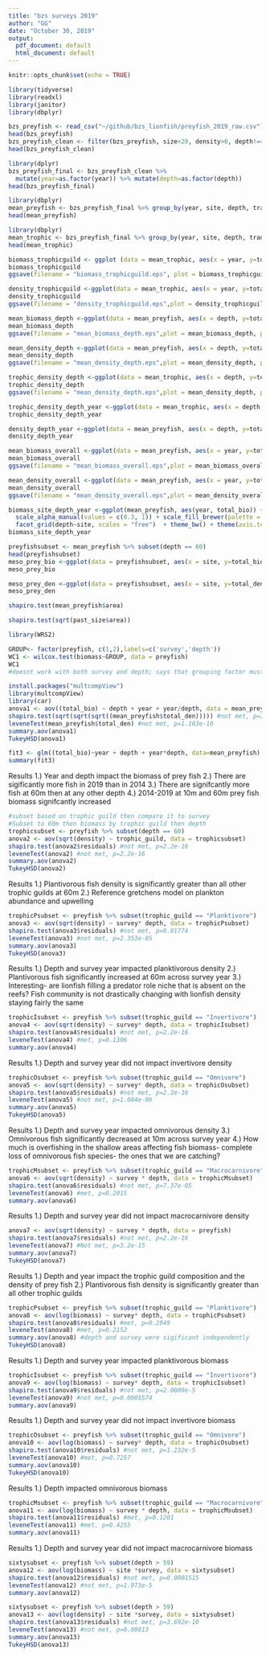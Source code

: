 ```yaml
---
title: "bzs surveys 2019"
author: "GG"
date: "October 30, 2019"
output:
  pdf_document: default
  html_document: default
---
```


```r
knitr::opts_chunk$set(echo = TRUE)
```


```r
library(tidyverse)
library(readxl)
library(janitor)
library(dbplyr)
```
```r
bzs_preyfish <- read_csv("~/github/bzs_lionfish/preyfish_2019_raw.csv")
head(bzs_preyfish)
bzs_preyfish_clean <- filter(bzs_preyfish, size<20, density>0, depth!=45)
head(bzs_preyfish_clean)
```
```r
library(dplyr)
bzs_preyfish_final <- bzs_preyfish_clean %>%
  mutate(year=as.factor(year)) %>% mutate(depth=as.factor(depth))
head(bzs_preyfish_final)
```
```r
library(dbplyr)
mean_preyfish <- bzs_preyfish_final %>% group_by(year, site, depth, transect) %>% summarise(total_den = sum(density), total_bio = sum(biomass))
head(mean_preyfish)
```

```r
library(dbplyr)
mean_trophic <- bzs_preyfish_final %>% group_by(year, site, depth, transect, trophic_guild) %>% summarise(total_den = mean(density), total_bio = mean(biomass))
head(mean_trophic)
``` 
```r
biomass_trophicguild <- ggplot (data = mean_trophic, aes(x = year, y=total_bio, fill = trophic_guild)) + geom_bar(stat = "summary", fun.y = "mean", position = "fill", color = "black") + scale_fill_brewer(palette = "YlGnBu", labels = c("Herbivore", "Invertivore", "Macrocarnivore", "Omnivore", "Planktivore"), name = ("Trophic Guild")) + theme_classic() + labs(y="Percent Contribution to Biomass", x = "Survey Year") + theme(legend.title = element_text(size = 14), legend.text = element_text(size = 12)) + theme(axis.text = element_text(size = 12), axis.title = element_text(size = 14))
biomass_trophicguild
ggsave(filename = "biomass_trophicguild.eps", plot = biomass_trophicguild, path = "~/github/bzs_lionfish", device = "eps", width = 6,height = 4,dpi = 600)
```



```r

density_trophicguild <-ggplot(data = mean_trophic, aes(x = year, y=total_den, fill = trophic_guild)) + geom_bar(stat = "summary", fun.y = "mean", position = "fill", color = "black") + scale_fill_brewer(palette = "YlGnBu", labels = c("Herbivore", "Invertivore", "Macrocarnivore", "Omnivore", "Planktivore"), name = ("Trophic guild")) + theme_classic() + labs(y="Percent Contribution to Mean Density", x = "Survey Year") + theme(legend.title = element_text(size = 14), legend.text = element_text(size = 12)) + theme(axis.text = element_text(size = 12), axis.title = element_text(size = 14))
density_trophicguild
ggsave(filename = "density_trophicguild.eps",plot = density_trophicguild, path = "~/github/bzs_lionfish", device = "eps",width = 6,height = 4,dpi = 600)
```

```r
mean_biomass_depth <-ggplot(data = mean_preyfish, aes(x = depth, y=total_bio, fill = year)) + geom_bar(stat = "summary", fun.y = "mean", position = "dodge", color = "black") + labs(y = "Mean Biomass (g)", x = "Depth (m)") + stat_summary(geom = "errorbar", fun.data = mean_se, position = "dodge") + scale_fill_brewer(palette = "Paired", labels = c("2014", "2019"), name = ("Survey Year")) +theme_classic() + theme(legend.title = element_text(size = 14), legend.text = element_text(size = 12)) + theme(axis.text = element_text(size = 12), axis.title = element_text(size = 14))
mean_biomass_depth
ggsave(filename = "mean_biomass_depth.eps",plot = mean_biomass_depth, path = "~/github/bzs_lionfish", device = "eps",width = 6,height = 4,dpi = 600)
```

```r
mean_density_depth <-ggplot(data = mean_preyfish, aes(x = depth, y=total_den, fill = year)) + geom_bar(stat = "summary", fun.y = "mean", position = "dodge", color = "black") + labs(y = "Mean Density (#/30m^2)", x = "Depth (m)") + stat_summary(geom = "errorbar", fun.data = mean_se, position = "dodge") + scale_fill_brewer(palette = "Paired", labels = c("2014", "2019"), name = ("Survey Year")) +theme_classic() + theme(legend.title = element_text(size = 14), legend.text = element_text(size = 12)) + theme(axis.text = element_text(size = 12), axis.title = element_text(size = 14))
mean_density_depth
ggsave(filename = "mean_density_depth.eps",plot = mean_density_depth, path = "~/github/bzs_lionfish", device = "eps",width = 6,height = 4,dpi = 600)
```
```r
trophic_density_depth <-ggplot(data = mean_trophic, aes(x = depth, y=total_den, fill = trophic_guild)) + geom_bar(stat = "summary", fun.y = "mean", position = "fill", color = "black") + labs(y = "Mean % Contribution", x = "Depth (m)") + scale_fill_brewer(palette = "YlGnBu", labels = c("Herbivore", "Invertivore", "Macrocarnivore", "Omnivore", "Planktivore"), name = ("Trophic guild")) +theme_classic() + theme(legend.title = element_text(size = 14), legend.text = element_text(size = 12)) + theme(axis.text = element_text(size = 12), axis.title = element_text(size = 14))
trophic_density_depth
ggsave(filename = "mean_density_depth.eps",plot = mean_density_depth, path = "~/github/bzs_lionfish", device = "eps",width = 6,height = 4,dpi = 600)
```
```r
trophic_density_depth_year <-ggplot(data = mean_trophic, aes(x = depth, y=total_den, fill = trophic_guild)) + geom_bar(stat = "summary", fun.y = "mean", position = "stack", color = "black") + labs(y = "Mean Density", x = "Depth (m)") + scale_fill_brewer(palette = "YlGnBu", labels = c("Herbivore", "Invertivore", "Macrocarnivore", "Omnivore", "Planktivore"), name = ("Trophic guild")) +theme_bw() + theme(legend.title = element_text(size = 14), legend.text = element_text(size = 12)) + theme(axis.text = element_text(size = 12), axis.title = element_text(size = 14)) + facet_grid(year~.)
trophic_density_depth_year
```
```r
density_depth_year <-ggplot(data = mean_preyfish, aes(x = depth, y=total_den, fill = depth)) + geom_bar(stat = "summary", fun.y = "mean", position = "stack", color = "black") + labs(y = "Mean Density", x = "Depth (m)") + stat_summary(geom = "errorbar", fun.data = mean_se, position = "dodge") + scale_fill_brewer(palette = "Blues") +theme_bw() + theme(legend.title = element_text(size = 14), legend.text = element_text(size = 12)) + theme(axis.text = element_text(size = 12), axis.title = element_text(size = 14)) + facet_grid(year~.)
density_depth_year
```

```r
mean_biomass_overall <-ggplot(data = mean_preyfish, aes(x = year, y=total_bio, fill = year)) + geom_bar(stat = "summary", fun.y = "mean", position = "dodge", color = "black") + labs(y = "Mean Biomass (g)", x = "Year") + stat_summary(geom = "errorbar", fun.data = mean_se, position = "dodge") + scale_fill_brewer(palette = "Paired") +theme_classic() + theme(legend.position = "none")+theme(axis.text = element_text(size = 12), axis.title = element_text(size = 14))
mean_biomass_overall
ggsave(filename = "mean_biomass_overall.eps",plot = mean_biomass_overall, path = "~/github/bzs_lionfish", device = "eps",width = 6,height = 4,dpi = 600)
```

```r
mean_density_overall <-ggplot(data = mean_preyfish, aes(x = year, y=total_den, fill = year)) + geom_bar(stat = "summary", fun.y = "mean", position = "dodge", color = "black") + labs(y = "Mean Density (#fish/30m^2)", x = "Year") + stat_summary(geom = "errorbar", fun.data = mean_se, position = "dodge") + scale_fill_brewer(palette = "Paired") +theme_classic() + theme(legend.position = "none")+theme(axis.text = element_text(size = 12), axis.title = element_text(size = 14))
mean_density_overall
ggsave(filename = "mean_density_overall.eps",plot = mean_density_overall, path = "~/github/bzs_lionfish", device = "eps",width = 6,height = 4,dpi = 600)
```





```r
biomass_site_depth_year <-ggplot(mean_preyfish, aes(year, total_bio)) + geom_bar(aes(fill = depth, alpha = year), position = "dodge", stat = "summary", fun.y = "mean", color = "black") + labs(y = "Mean biomass (g)", x = "Site") + stat_summary(geom = "errorbar", fun.data = mean_se)+
  scale_alpha_manual(values = c(0.3, 1)) + scale_fill_brewer(palette = "YlGnBu") +
  facet_grid(depth~site, scales = "free")  + theme_bw() + theme(axis.text.x = element_text(angle = 45, size = 12, hjust = 1)) + theme(legend.position = "none") + theme(axis.text = element_text(size = 12), axis.title = element_text(size = 14, face = "bold"))
biomass_site_depth_year
```
```r
preyfishsubset <- mean_preyfish %>% subset(depth == 60)
head(preyfishsubset)
meso_prey_bio <-ggplot(data = preyfishsubset, aes(x = site, y=total_bio, fill = year)) + geom_bar(stat = "summary", fun.y = "mean", position = "dodge", color = "black") + labs(y = "Mean biomass (g)", x = "Site") + stat_summary(geom = "errorbar", fun.data = mean_se, position = "dodge") + scale_fill_brewer(palette = "Paired", labels = c("2014", "2019"), name = ("Survey year")) +theme_classic() + theme(legend.title = element_text(size = 14), legend.text = element_text(size = 12)) + theme(axis.text = element_text(size = 12), axis.title = element_text(size = 14)) + theme(axis.text.x = element_text(angle = 20, hjust = 1))
meso_prey_bio
```
```r
meso_prey_den <-ggplot(data = preyfishsubset, aes(x = site, y=total_den, fill = year)) + geom_bar(stat = "summary", fun.y = "mean", position = "dodge", color = "black") + labs(y = "Mean density (#/30 m^2)", x = "Site") + stat_summary(geom = "errorbar", fun.data = mean_se, position = "dodge") + scale_fill_brewer(palette = "Paired", labels = c("2014", "2019"), name = ("Survey year")) +theme_classic() + theme(legend.title = element_text(size = 14), legend.text = element_text(size = 12)) + theme(axis.text = element_text(size = 12), axis.title = element_text(size = 14))+ theme(axis.text.x = element_text(angle = 20, hjust = 1))
meso_prey_den
```
```r
shapiro.test(mean_preyfish$area)
```
```r
shapiro.test(sqrt(past_size$area))
```
```r
library(WRS2)
```
```r
GROUP<- factor(preyfish, c(1,2),labels=c('survey','depth'))
WC1 <- wilcox.test(biomass~GROUP, data = preyfish)
WC1
#doesnt work with both survey and depth; says that grouping factor must have exactly 2 levels; doesnt seem like it is the right thing to use
```

```r
install.packages("multcompView")
library(multcompView)
library(car)
anova1 <- aov((total_bio) ~ depth + year + year/depth, data = mean_preyfish)
shapiro.test(sqrt(sqrt(sqrt((mean_preyfish$total_den))))) #not met, p=2.2e-16
leveneTest(mean_preyfish$total_den) #not met, p=1.103e-10
summary.aov(anova1)
TukeyHSD(anova1)
```
```r
fit3 <- glm((total_bio)~year + depth + year*depth, data=mean_preyfish)
summary(fit3)
```

Results
1.) Year and depth impact the biomass of prey fish 
2.) There are sigificantly more fish in 2019 than in 2014
3.) There are signifcantly more fish at 60m then at any other depth 
4.) 2014-2019 at 10m and 60m prey fish biomass signifcantly increased

```r
#subset based on trophic guild then compare it to survey
#Subset to 60m then biomass by trophic guild then depth 
trophicsubset <- preyfish %>% subset(depth == 60)
anova2 <- aov(sqrt(density) ~ trophic_guild, data = trophicsubset)
shapiro.test(anova2$residuals) #not met, p=2.2e-16
leveneTest(anova2) #not met, p=2.2e-16
summary.aov(anova2)
TukeyHSD(anova2)
```
Results
1.) Plantivorous fish density is significantly greater than all other trophic guilds at 60m
2.) Reference gretchens model on plankton abundance and upwelling 

```r
trophicPsubset <- preyfish %>% subset(trophic_guild == "Planktivore")
anova3 <- aov(sqrt(density) ~ survey* depth, data = trophicPsubset)
shapiro.test(anova3$residuals) #not met, p=0.01774
leveneTest(anova3) #not met, p=2.353e-05
summary.aov(anova3)
TukeyHSD(anova3)
```

Results
1.) Depth and survey year impacted planktivorous density 
2.) Plantivorous fish significantly increased at 60m across survey year
3.) Interesting- are lionfish filling a predator role niche that is absent on the reefs? Fish community is not drastically changing with lionfish density staying fairly the same 

```r
trophicIsubset <- preyfish %>% subset(trophic_guild == "Invertivore")
anova4 <- aov(sqrt(density) ~ survey* depth, data = trophicIsubset)
shapiro.test(anova4$residuals) #not met, p=2.2e-16
leveneTest(anova4) #met, p=0.1306
summary.aov(anova4)
```
Results
1.) Depth and survey year did not impact invertivore density 

```r
trophicOsubset <- preyfish %>% subset(trophic_guild == "Omnivore")
anova5 <- aov(sqrt(density) ~ survey* depth, data = trophicOsubset)
shapiro.test(anova5$residuals) #not met, p=2.2e-16
leveneTest(anova5) #not met, p=1.084e-06
summary.aov(anova5)
TukeyHSD(anova5)
```
Results
1.) Depth and survey year impacted omnivorous density 
3.) Omnivorous fish significantly decreased at 10m across survey year
4.) How much is overfishing in the shallow areas affecting fish biomass- complete loss of omnivorous fish species- the ones that we are catching?

```r
trophicMsubset <- preyfish %>% subset(trophic_guild == "Macrocarnivore")
anova6 <- aov(sqrt(density) ~ survey * depth, data = trophicMsubset)
shapiro.test(anova6$residuals) #not met, p=7.37e-05
leveneTest(anova6) #met, p=0.2015
summary.aov(anova6)
```
Results
1.) Depth and survey year did not impact macrocarnivore density 

```r
anova7 <- aov(sqrt(density) ~ survey * depth, data = preyfish)
shapiro.test(anova7$residuals) #not met, p=2.2e-16
leveneTest(anova7) #Not met, p=3.2e-15
summary.aov(anova7)
TukeyHSD(anova7)
```
Results
1.) Depth and year impact the trophic guild composition and the density of prey fish
2.) Plantivorous fish density is significantly greater than all other trophic guilds

```r
trophicPsubset <- preyfish %>% subset(trophic_guild == "Planktivore")
anova8 <- aov(log(biomass) ~ survey* depth, data = trophicPsubset)
shapiro.test(anova8$residuals) #met, p=0.2949
leveneTest(anova8) #met, p=0.2152
summary.aov(anova8) #depth and survey were sigificant independently
TukeyHSD(anova8)
```

Results
1.) Depth and survey year impacted planktivorous biomass 

```r
trophicIsubset <- preyfish %>% subset(trophic_guild == "Invertivore")
anova9 <- aov(log(biomass) ~ survey* depth, data = trophicIsubset)
shapiro.test(anova9$residuals) #not met, p=2.0009e-5
leveneTest(anova9) #not met, p=0.0005574
summary.aov(anova9)
```
Results
1.) Depth and survey year did not impact invertivore biomass

```r
trophicOsubset <- preyfish %>% subset(trophic_guild == "Omnivore")
anova10 <- aov(log(biomass) ~ survey* depth, data = trophicOsubset)
shapiro.test(anova10$residuals) #not met, p=1.232e-5
leveneTest(anova10) #met, p=0.7257
summary.aov(anova10)
TukeyHSD(anova10)
```
Results
1.) Depth impacted omnivorous biomass


```r
trophicMsubset <- preyfish %>% subset(trophic_guild == "Macrocarnivore")
anova11 <- aov(log(biomass) ~ survey * depth, data = trophicMsubset)
shapiro.test(anova11$residuals) #met, p=0.1201
leveneTest(anova11) #met, p=0.4255
summary.aov(anova11)
```

Results
1.) Depth and survey year did not impact macrocarnivore biomass

```r
sixtysubset <- preyfish %>% subset(depth > 59)
anova12 <- aov(log(biomass) ~ site *survey, data = sixtysubset)
shapiro.test(anova12$residuals) #not met, p=0.0001515
leveneTest(anova12) #not met, p=1.973e-5
summary.aov(anova12)
```
```r
sixtysubset <- preyfish %>% subset(depth > 59)
anova13 <- aov(log(density) ~ site *survey, data = sixtysubset)
shapiro.test(anova13$residuals) #not met, p=3.692e-10
leveneTest(anova13) #not met, p=0.00013
summary.aov(anova13) 
TukeyHSD(anova13)
```



